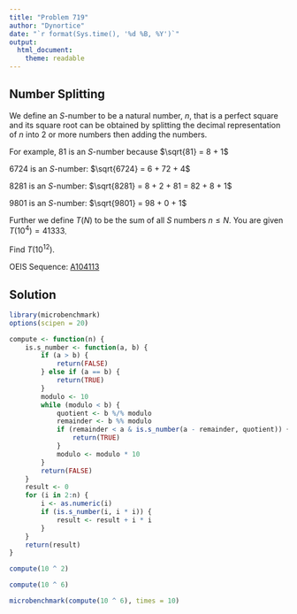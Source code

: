 ```yaml
---
title: "Problem 719"
author: "Dynortice"
date: "`r format(Sys.time(), '%d %B, %Y')`"
output:
  html_document:
    theme: readable
---
```

## Number Splitting

We define an $S$-number to be a natural number, $n$, that is a perfect square and its square root can be obtained by splitting the decimal representation of $n$ into $2$ or more numbers then adding the numbers.

For example, $81$ is an $S$-number because $\sqrt{81} = 8 + 1$

$6724$ is an $S$-number: $\sqrt{6724} = 6 + 72 + 4$

$8281$ is an $S$-number: $\sqrt{8281} = 8 + 2 + 81 = 82 + 8 + 1$

$9801$ is an $S$-number: $\sqrt{9801} = 98 + 0 + 1$

Further we define $T(N)$ to be the sum of all $S$ numbers $n \le N$. You are given $T(10 ^ 4) = 41333$.

Find $T(10 ^ {12})$.

OEIS Sequence: [A104113](https://oeis.org/A104113)

## Solution
```r
library(microbenchmark)
options(scipen = 20)
```

```r
compute <- function(n) {
    is.s_number <- function(a, b) {
        if (a > b) {
            return(FALSE)
        } else if (a == b) {
            return(TRUE)
        }
        modulo <- 10
        while (modulo < b) {
            quotient <- b %/% modulo
            remainder <- b %% modulo
            if (remainder < a & is.s_number(a - remainder, quotient)) {
                return(TRUE)
            }
            modulo <- modulo * 10
        }
        return(FALSE)
    }
    result <- 0
    for (i in 2:n) {
        i <- as.numeric(i)
        if (is.s_number(i, i * i)) {
            result <- result + i * i
        }
    }
    return(result)
}
```

```r
compute(10 ^ 2)
```
```r
compute(10 ^ 6)
```

```r
microbenchmark(compute(10 ^ 6), times = 10)
```